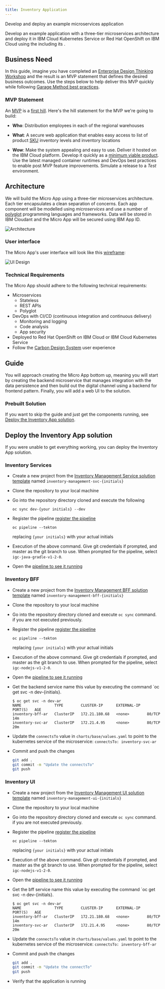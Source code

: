 ```yaml
---
title: Inventory Application
---
```



<PageDescription>

Develop and deploy an example microservices application

</PageDescription>

Develop an example application with a three-tier microservices architecture and deploy it in IBM Cloud Kubernetes Service or Red Hat OpenShift on IBM Cloud using the <Globals name="longName" /> <Globals name="env" /> including its <Globals name="templates" />.

## Business Need

In this guide, imagine you have completed an [Enterprise Design Thinking Workshop](https://www.ibm.com/garage/method/practices/think/enterprise-design-thinking/) and the result is an MVP statement that defines the desired business outcomes. Use the steps below to help deliver this MVP quickly while following [Garage Method best practices](https://www.ibm.com/garage/method/cloud/).

### MVP Statement

An [MVP](https://www.ibm.com/garage/method/practices/think/practice_minimum_viable_product/) is a [first hill](https://www.ibm.com/garage/method/practices/think/practice_hills/). Here's the hill statement for the MVP we're going to build:

- **Who**: Distribution employees in each of the regional warehouses

- **What**: A secure web application that enables easy access to list of product [SKU](https://en.wikipedia.org/wiki/Stock_keeping_unit) inventory levels and inventory locations

- **Wow**: Make the system appealing and easy to use. Deliver it hosted on the IBM Cloud platform. Develop it quickly as a [minimum viable product](https://www.ibm.com/garage/method/practices/think/practice_minimum_viable_product/). Use the latest managed container runtimes and DevOps best practices to enable post MVP feature improvements. Simulate a release to a  _Test_ environment.

## Architecture

We will build the Micro App using a three-tier microservices architecture. Each tier encapsulates a clean separation of concerns. Each app component will be modelled using _microservices_ and use a number of [polyglot](https://searchsoftwarequality.techtarget.com/definition/polyglot-programming) programming languages and frameworks. Data will be stored in IBM Cloudant and the Micro App will be secured using IBM App ID.

![Architecture](images/architecture.png)

### User interface

The Micro App's user interface will look like this [wireframe](https://www.ibm.com/garage/method/practices/think/practice_wireframes/):

![UI Design](/images/inventory-ui-design.png)

### Technical Requirements
The Micro App should adhere to the following technical requirements:

- Microservices
    - Stateless
    - REST APIs
    - Polyglot
- DevOps with CI/CD (continuous integration and continuous delivery)
    - Monitoring and logging
    - Code analysis
    - App security
- Deployed to Red Hat OpenShift on IBM Cloud or IBM Cloud Kubernetes Service
- Follow the [Carbon Design System](https://www.carbondesignsystem.com/) user experience

## Guide

You will approach creating the Micro App bottom up, meaning you will start by creating the backend microservice that manages integration with the data persistence and then build out the digital channel using a backend for frontend pattern. Finally, you will add a web UI to the solution.

### Prebuilt Solution

If you want to skip the guide and just get the components running, see [Deploy the Inventory App solution](#deploy-the-inventory-app-solution).


## Deploy the Inventory App solution

If you were unable to get everything working, you can deploy the Inventory App solution. 


### Inventory Services

- Create a new project from the [Inventory Management Service solution template](https://github.com/ibm-garage-cloud/inventory-management-svc-solution/generate)
named `inventory-management-svc-{initials}`

- Clone the repository to your local machine

- Go into the repository directory cloned and execute the following

    ```
    oc sync dev-{your initials} --dev
    ```

- Register the pipeline [register the pipeline](/developer-intermediate/deploy-app#register-the-app-in-a-devops-pipeline)

    ```
    oc pipeline --tekton
    ```

   replacing `{your initials}` with your actual initials

- Execution of the above command. Give git credentials if prompted, and master as the git branch to use. When prompted for the pipeline, select `igc-java-gradle-v1-2-0`.

- Open the [pipeline to see it running](/developer-intermediate/deploy-app#9.-view-your-application-pipeline)

### Inventory BFF

- Create a new project from the [Inventory Management BFF solution template](https://github.com/ibm-garage-cloud/inventory-management-bff-solution/generate)
named `inventory-management-bff-{initials}`

- Clone the repository to your local machine

- Go into the repository directory cloned and execute `oc sync` command. if you are not executed previously. 

- Register the pipeline [register the pipeline](/developer-intermediate/deploy-app#register-the-app-in-a-devops-pipeline)

    ```
    oc pipeline --tekton
    ```

   replacing `{your initials}` with your actual initials

- Execution of the above command. Give git credentials if prompted, and master as the git branch to use. When prompted for the pipeline, select `igc-nodejs-v1-2-0`.

- Open the [pipeline to see it running](/developer-intermediate/deploy-app#9.-view-your-application-pipeline)

- Get the backend service name this value by executing the command `oc get svc -n dev-{initials}.
    ```
    $ oc get svc -n dev-ar    
    NAME               TYPE        CLUSTER-IP      EXTERNAL-IP   PORT(S)   AGE
    inventory-bff-ar   ClusterIP   172.21.180.68   <none>        80/TCP    14m
    inventory-svc-ar   ClusterIP   172.21.4.95     <none>        80/TCP    20m
    ```

- Update the `connectsTo` value in `charts/base/values.yaml` to point to the kubernetes
service of the microservice: `connectsTo: inventory-svc-ar`


- Commit and push the changes
    ```bash
    git add .
    git commit -m "Update the connectsTo"
    git push
    ```

### Inventory UI

- Create a new project from the [Inventory Management UI solution template](https://github.com/ibm-garage-cloud/inventory-management-ui-solution/generate)
named `inventory-management-ui-{initials}`

- Clone the repository to your local machine

- Go into the repository directory cloned and execute `oc sync` command. if you are not executed previously. 

- Register the pipeline [register the pipeline](/developer-intermediate/deploy-app#register-the-app-in-a-devops-pipeline)

    ```
    oc pipeline --tekton
    ```

   replacing `{your initials}` with your actual initials

- Execution of the above command. Give git credentials if prompted, and master as the git branch to use. When prompted for the pipeline, select `igc-nodejs-v1-2-0`.

- Open the [pipeline to see it running](/developer-intermediate/deploy-app#9.-view-your-application-pipeline)

- Get the bff service name this value by executing the command `oc get svc -n dev-{initials}.
    ```
    $ oc get svc -n dev-ar    
    NAME               TYPE        CLUSTER-IP      EXTERNAL-IP   PORT(S)   AGE
    inventory-bff-ar   ClusterIP   172.21.180.68   <none>        80/TCP    14m
    inventory-svc-ar   ClusterIP   172.21.4.95     <none>        80/TCP    20m
    ```

- Update the `connectsTo` value in `charts/base/values.yaml` to point to the kubernetes
service of the microservice: `connectsTo: inventory-bff-ar`

- Commit and push the changes
    ```bash
    git add .
    git commit -m "Update the connectTo"
    git push
    ```

- Verify that the application is running


